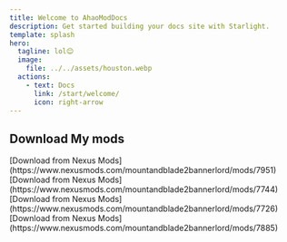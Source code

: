 ```yaml
---
title: Welcome to AhaoModDocs
description: Get started building your docs site with Starlight.
template: splash
hero:
  tagline: lol😊
  image:
    file: ../../assets/houston.webp
  actions:
    - text: Docs
      link: /start/welcome/
      icon: right-arrow
---
```



## Download My mods

<CardGrid stagger>
	<Card title="AHFIGHT CombatMOD" icon="">
		[Download from Nexus Mods](https://www.nexusmods.com/mountandblade2bannerlord/mods/7951)
	</Card>
	<Card title="Pick It up-Agent Optimization" icon="">
		[Download from Nexus Mods](https://www.nexusmods.com/mountandblade2bannerlord/mods/7744)
	</Card>
	<Card title="IronBloodSiege" icon="">
		[Download from Nexus Mods](https://www.nexusmods.com/mountandblade2bannerlord/mods/7726)
	</Card>
	<Card title="IronBloodBattlefield" icon="">
		[Download from Nexus Mods](https://www.nexusmods.com/mountandblade2bannerlord/mods/7885)
	</Card>
</CardGrid>

